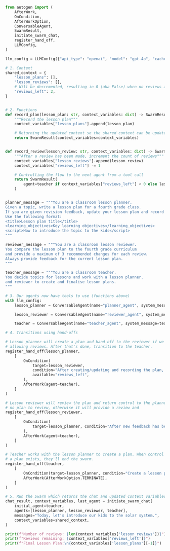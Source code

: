 ```python
from autogen import (
    AfterWork,
    OnCondition,
    AfterWorkOption,
    ConversableAgent,
    SwarmResult,
    initiate_swarm_chat,
    register_hand_off,
    LLMConfig,
)

llm_config = LLMConfig({"api_type": "openai", "model": "gpt-4o", "cache_seed": None})

# 1. Context
shared_context = {
    "lesson_plans": [],
    "lesson_reviews": [],
    # Will be decremented, resulting in 0 (aka False) when no reviews are left
    "reviews_left": 2,
}


# 2. Functions
def record_plan(lesson_plan: str, context_variables: dict) -> SwarmResult:
    """Record the lesson plan"""
    context_variables["lesson_plans"].append(lesson_plan)

    # Returning the updated context so the shared context can be updated
    return SwarmResult(context_variables=context_variables)


def record_review(lesson_review: str, context_variables: dict) -> SwarmResult:
    """After a review has been made, increment the count of reviews"""
    context_variables["lesson_reviews"].append(lesson_review)
    context_variables["reviews_left"] -= 1

    # Controlling the flow to the next agent from a tool call
    return SwarmResult(
        agent=teacher if context_variables["reviews_left"] < 0 else lesson_planner, context_variables=context_variables
    )


planner_message = """You are a classroom lesson planner.
Given a topic, write a lesson plan for a fourth grade class.
If you are given revision feedback, update your lesson plan and record it.
Use the following format:
<title>Lesson plan title</title>
<learning_objectives>Key learning objectives</learning_objectives>
<script>How to introduce the topic to the kids</script>
"""

reviewer_message = """You are a classroom lesson reviewer.
You compare the lesson plan to the fourth grade curriculum
and provide a maximum of 3 recommended changes for each review.
Always provide feedback for the current lesson plan.
"""

teacher_message = """You are a classroom teacher.
You decide topics for lessons and work with a lesson planner.
and reviewer to create and finalise lesson plans.
"""

# 3. Our agents now have tools to use (functions above)
with llm_config:
    lesson_planner = ConversableAgent(name="planner_agent", system_message=planner_message, functions=[record_plan])

    lesson_reviewer = ConversableAgent(name="reviewer_agent", system_message=reviewer_message, functions=[record_review])

    teacher = ConversableAgent(name="teacher_agent", system_message=teacher_message)

# 4. Transitions using hand-offs

# Lesson planner will create a plan and hand off to the reviewer if we're still
# allowing reviews. After that's done, transition to the teacher.
register_hand_off(lesson_planner,
    [
        OnCondition(
            target=lesson_reviewer,
            condition="After creating/updating and recording the plan, it must be reviewed.",
            available="reviews_left",
        ),
        AfterWork(agent=teacher),
    ]
)

# Lesson reviewer will review the plan and return control to the planner if there's
# no plan to review, otherwise it will provide a review and
register_hand_off(lesson_reviewer,
    [
        OnCondition(
            target=lesson_planner, condition="After new feedback has been made and recorded, the plan must be updated."
        ),
        AfterWork(agent=teacher),
    ]
)

# Teacher works with the lesson planner to create a plan. When control returns to them and
# a plan exists, they'll end the swarm.
register_hand_off(teacher,
    [
        OnCondition(target=lesson_planner, condition="Create a lesson plan.", available="reviews_left"),
        AfterWork(AfterWorkOption.TERMINATE),
    ]
)

# 5. Run the Swarm which returns the chat and updated context variables
chat_result, context_variables, last_agent = initiate_swarm_chat(
    initial_agent=teacher,
    agents=[lesson_planner, lesson_reviewer, teacher],
    messages="Today, let's introduce our kids to the solar system.",
    context_variables=shared_context,
)

print(f"Number of reviews: {len(context_variables['lesson_reviews'])}")
print(f"Reviews remaining: {context_variables['reviews_left']}")
print(f"Final Lesson Plan:\n{context_variables['lesson_plans'][-1]}")
```

